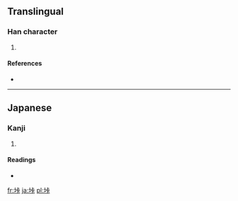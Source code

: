 ==Translingual==

===Han character===
{{Han char|rn=32|rad=土|as=06|sn=9|four=|canj=土卜一卜 (GYMY)}}

# {{defn|Han|sort=土06}}

====References====
* {{Han ref|kx=0228.291|hdz=10438.101|uh=57B0|ud=22448}}

----

==Japanese==

===Kanji===
{{ja-kanji|grade=|rs=土06}}

# {{defn|Japanese|sort=土06}}

====Readings====
* {{ja-readings|on=|kun=[[たお]] (tao)}}

[[fr:垰]]
[[ja:垰]]
[[pl:垰]]